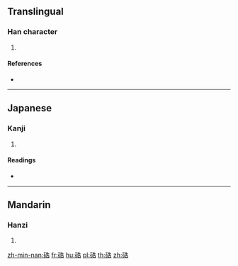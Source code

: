 {{character info/new}}
==Translingual==

===Han character===
{{Han char|rn=112|rad=石|as=07|sn=12|four=14661|canj=MRHGR}}

# {{defn|Han|sort=石07}}

====References====
* {{Han ref|kx=0830.170|dkj=24203|hdz=42433.110|uh=785E|ud=30814|bh=DAD0|bd=56016}}

----

==Japanese==

===Kanji===
{{ja-kanji|grade=|rs=石07}}

# {{defn|lang=ja|sort=石07}}

====Readings====
* {{ja-readings|on=[[かく]] (kaku), [[きゃく]] (kyaku), [[こく]] (koku)|kun=|nanori=}}

----

==Mandarin==

===Hanzi===
{{cmn-hanzi|pin=[[láng]] ([[lang2]]), [[què]] ([[que4]])|wg=lang<sup>2</sup>, ch'üeh<sup>4</sup>}}

# {{defn|lang=cmn|sort=石07}}

[[zh-min-nan:硞]]
[[fr:硞]]
[[hu:硞]]
[[pl:硞]]
[[th:硞]]
[[zh:硞]]